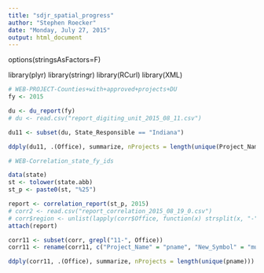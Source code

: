 ---
title: "sdjr_spatial_progress"
author: "Stephen Roecker"
date: "Monday, July 27, 2015"
output: html_document
---

options(stringsAsFactors=F)

library(plyr)
library(stringr)
library(RCurl)
library(XML)

```{r du report, echo=FALSE}
# WEB-PROJECT-Counties+with+approved+projects+DU
fy <- 2015

du <- du_report(fy)
# du <- read.csv("report_digiting_unit_2015_08_11.csv")

du11 <- subset(du, State_Responsible == "Indiana")

ddply(du11, .(Office), summarize, nProjects = length(unique(Project_Name)))
```


```{r correlation report, echo=FALSE}
# WEB-Correlation_state_fy_ids

data(state)
st <- tolower(state.abb)
st_p <- paste0(st, "%25")

report <- correlation_report(st_p, 2015)
# corr2 <- read.csv("report_correlation_2015_08_19_0.csv")
# corr$region <- unlist(lapply(corr$Office, function(x) strsplit(x, "-")[[1]][1]))
attach(report)

corr11 <- subset(corr, grepl("11-", Office))
corr11 <- rename(corr11, c("Project_Name" = "pname", "New_Symbol" = "musym_corr", "Old_Musym2" = "old_musym_corr"))

ddply(corr11, .(Office), summarize, nProjects = length(unique(pname)))

```



